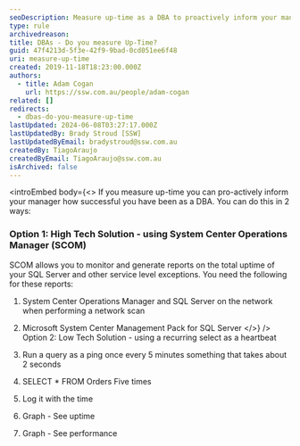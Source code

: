 ```yaml
---
seoDescription: Measure up-time as a DBA to proactively inform your manager about the success of SQL Server and other service level exceptions.
type: rule
archivedreason:
title: ​DBAs - Do you measure Up-Time?
guid: 47f4213d-5f3e-42f9-9bad-0cd051ee6f48
uri: measure-up-time
created: 2019-11-18T18:23:00.000Z
authors:
  - title: Adam Cogan
    url: https://ssw.com.au/people/adam-cogan
related: []
redirects:
  - dbas-do-you-measure-up-time
lastUpdated: 2024-06-08T03:27:17.000Z
lastUpdatedBy: Brady Stroud [SSW]
lastUpdatedByEmail: bradystroud@ssw.com.au
createdBy: TiagoAraujo
createdByEmail: TiagoAraujo@ssw.com.au
isArchived: false
---
```


<introEmbed
  body={<>
If you measure up-time you can pro-actively inform your manager how successful you have been as a DBA. You can do this in 2 ways:

### Option 1: High Tech Solution - using System Center Operations Manager (SCOM)

SCOM allows you to monitor and generate reports on the total uptime of your SQL Server and other service level exceptions. You need the following for these reports:

1. System Center Operations Manager and SQL Server on the network when performing a network scan
2. Microsoft System Center Management Pack for SQL Server
  </>}
/>
Option 2: Low Tech Solution - using a recurring select as a heartbeat

1. Run a query as a ping once every 5 minutes something that takes about 2 seconds
2. SELECT \* FROM Orders Five times
3. Log it with the time
4. Graph - See uptime
5. Graph - See performance
